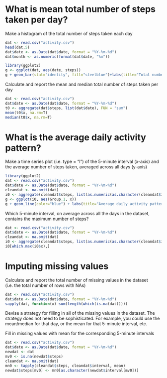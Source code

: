 What is mean total number of steps taken per day?
=================================================

Make a histogram of the total number of steps taken each day
```r
dat <- read.csv("activity.csv")
head(dat,5)
dat$date <- as.Date(dat$date, format = "%Y-%m-%d")
dat$month <- as.numeric(format(dat$date, "%m"))

library(ggplot2)
g <- ggplot(dat, aes(date, steps))
g + geom_bar(stat="identity", fill="steelblue")+labs(title="Total number of steps taken each day", x="Day", y="Steps")+facet_grid(.~month, scales="free")
```

Calculate and report the mean and median total number of steps taken per day
```r
dat <- read.csv("activity.csv")
dat$date <- as.Date(dat$date, format = "%Y-%m-%d")
t0 <- aggregate(dat$steps, list(dat$date), FUN = "sum")
mean(t0$x, na.rm=T)
median(t0$x, na.rm=T)
```

What is the average daily activity pattern?
===========================================

Make a time series plot (i.e. type = "l") of the 5-minute interval (x-axis) and the average number of steps taken, averaged across all days (y-axis)
```r
library(ggplot2)
dat <- read.csv("activity.csv")
dat$date <- as.Date(dat$date, format = "%Y-%m-%d")
cleandat <- na.omit(dat)
i0 <- aggregate(cleandat$steps, list(as.numeric(as.character(cleandat$interval))), FUN = "mean")
g <- ggplot(i0, aes(Group.1, x))
g + geom_line(color="blue") + labs(title="Average daily activity pattern", x="5-minute interval", y="Average steps")
```

Which 5-minute interval, on average across all the days in the dataset, contains the maximum number of steps?
```r
dat <- read.csv("activity.csv")
dat$date <- as.Date(dat$date, format = "%Y-%m-%d")
cleandat <- na.omit(dat)
i0 <- aggregate(cleandat$steps, list(as.numeric(as.character(cleandat$interval))), FUN = "mean")
i0[which.max(i0$x),]
```

Imputing missing values
=======================

Calculate and report the total number of missing values in the dataset (i.e. the total number of rows with NAs)
```r
dat <- read.csv("activity.csv")
dat$date <- as.Date(dat$date, format = "%Y-%m-%d")
sapply(dat, function(x) sum(length(which(is.na(dat)))))
```

Devise a strategy for filling in all of the missing values in the dataset. The strategy does not need to be sophisticated. For example, you could use the mean/median for that day, or the mean for that 5-minute interval, etc.

Fill in missing values with mean for the corresponding 5-minute intervals
```r
dat <- read.csv("activity.csv")
dat$date <- as.Date(dat$date, format = "%Y-%m-%d")
newdat <- dat
mv0 <- is.na(newdat$steps)
cleandat <- na.omit(dat)
mn0 <- tapply(cleandat$steps, cleandat$interval, mean)
newdat$steps[mv0] <- mn0[as.character(newdat$interval[mv0])]
```
